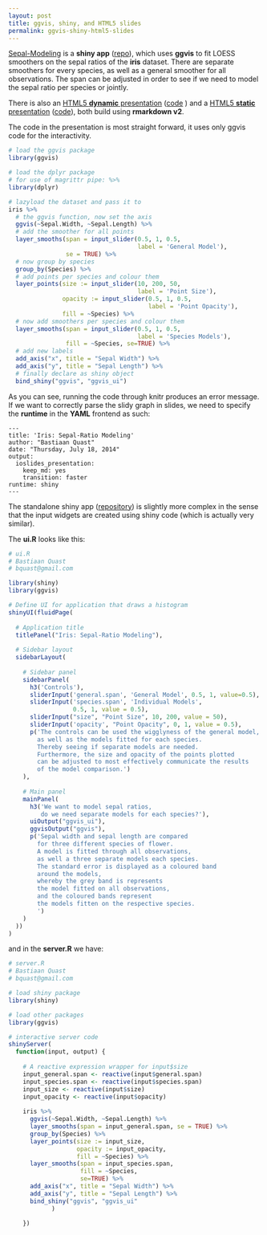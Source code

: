 ```yaml
---
layout: post
title: ggvis, shiny, and HTML5 slides
permalink: ggvis-shiny-html5-slides
---
```

[Sepal-Modeling](http://bquast.shinyapps.io/Iris-App) is a **shiny app** ([repo](https://github.com/bquast/Iris-App)),
which uses **ggvis** to fit LOESS smoothers on the sepal ratios of the **iris** dataset.
There are separate smoothers  for every species, as well as a general smoother for all observations.
The span can be adjusted in order to see if we need to model the sepal ratio per species or jointly.

There is also an [HTML5 **dynamic** presentation](http://bquast.shinyapps.io/Iris-Presentation) ([code](https://github.com/bquast/Iris-Presentation/blob/master/dynamic.Rmd) )
and a [HTML5 **static** presentation](http://bquast.github.io/Iris-Presentation) ([code](https://github.com/bquast/Iris-Presentation/blob/master/static.Rmd)), both build using **rmarkdown v2**.

The code in the presentation is most straight forward, it uses only ggvis code for the interactivity.

```r
# load the ggvis package
library(ggvis)

# load the dplyr package
# for use of magrittr pipe: %>%
library(dplyr)

# lazyload the dataset and pass it to
iris %>%
  # the ggvis function, now set the axis
  ggvis(~Sepal.Width, ~Sepal.Length) %>%
  # add the smoother for all points
  layer_smooths(span = input_slider(0.5, 1, 0.5,
                                    label = 'General Model'),
                se = TRUE) %>%
  # now group by species
  group_by(Species) %>%
  # add points per species and colour them
  layer_points(size := input_slider(10, 200, 50,
                                    label = 'Point Size'),
               opacity := input_slider(0.5, 1, 0.5,
                                       label = 'Point Opacity'),
               fill = ~Species) %>%
  # now add smoothers per species and colour them
  layer_smooths(span = input_slider(0.5, 1, 0.5,
                                    label = 'Species Models'),
                fill = ~Species, se=TRUE) %>%
  # add new labels
  add_axis("x", title = "Sepal Width") %>%
  add_axis("y", title = "Sepal Length") %>%
  # finally declare as shiny object
  bind_shiny("ggvis", "ggvis_ui")
```

As you can see, running the code through knitr produces an error message. If we want to correctly parse the slidy graph in slides, we need to specify the **runtime** in the **YAML** frontend as such:

```
---
title: 'Iris: Sepal-Ratio Modeling'
author: "Bastiaan Quast"
date: "Thursday, July 18, 2014"
output:
  ioslides_presentation:
    keep_md: yes
    transition: faster
runtime: shiny
---
```

The standalone shiny app ([repository](https://github.com/bquast/Iris-App)) is slightly more complex in the sense that the input widgets are created using shiny code (which is actually very similar).

The **ui.R** looks like this:

```r
# ui.R
# Bastiaan Quast
# bquast@gmail.com

library(shiny)
library(ggvis)

# Define UI for application that draws a histogram
shinyUI(fluidPage(
  
  # Application title
  titlePanel("Iris: Sepal-Ratio Modeling"),
  
  # Sidebar layout
  sidebarLayout(
    
    # Sidebar panel
    sidebarPanel(
      h3('Controls'),
      sliderInput('general.span', 'General Model', 0.5, 1, value=0.5),
      sliderInput('species.span', 'Individual Models',
                  0.5, 1, value = 0.5),
      sliderInput("size", "Point Size", 10, 200, value = 50),
      sliderInput('opacity', "Point Opacity", 0, 1, value = 0.5),
      p('The controls can be used the wigglyness of the general model,
        as well as the models fitted for each species.
        Thereby seeing if separate models are needed.
        Furthermore, the size and opacity of the points plotted
        can be adjusted to most effectively communicate the results
        of the model comparison.')
    ),
    
    # Main panel
    mainPanel(
      h3('We want to model sepal ratios,
         do we need separate models for each species?'),
      uiOutput("ggvis_ui"),
      ggvisOutput("ggvis"),
      p('Sepal width and sepal length are compared
        for three different species of flower.
        A model is fitted through all observations,
        as well a three separate models each species.
        The standard error is displayed as a coloured band
        around the models,
        whereby the grey band is represents
        the model fitted on all observations,
        and the coloured bands represent
        the models fitten on the respective species.
        ')
    )
  ))
)
```

and in the **server.R** we have:

```r
# server.R
# Bastiaan Quast
# bquast@gmail.com

# load shiny package
library(shiny)

# load other packages
library(ggvis)

# interactive server code
shinyServer(
  function(input, output) {
    
    # A reactive expression wrapper for input$size
    input_general.span <- reactive(input$general.span)
    input_species.span <- reactive(input$species.span)
    input_size <- reactive(input$size)
    input_opacity <- reactive(input$opacity)
    
    iris %>%
      ggvis(~Sepal.Width, ~Sepal.Length) %>%
      layer_smooths(span = input_general.span, se = TRUE) %>%
      group_by(Species) %>%
      layer_points(size := input_size,
                   opacity := input_opacity,
                   fill = ~Species) %>%
      layer_smooths(span = input_species.span,
                    fill = ~Species,
                    se=TRUE) %>%
      add_axis("x", title = "Sepal Width") %>%
      add_axis("y", title = "Sepal Length") %>%
      bind_shiny("ggvis", "ggvis_ui"
            )
    
    })
```
